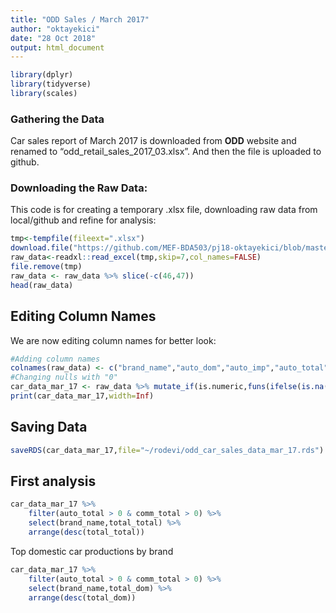 ---
title: "ODD Sales / March 2017"
author: "oktayekici"
date: "28 Oct 2018"
output: html_document
---

```{r message = FALSE}
library(dplyr)
library(tidyverse)
library(scales)
```


### Gathering the Data

Car sales report of March 2017 is downloaded from **ODD** website and renamed to "odd_retail_sales_2017_03.xlsx". And then the file is uploaded to github.

### Downloading the Raw Data:
This code is for creating a temporary .xlsx file, downloading raw data from local/github and refine for analysis:

```{r}
tmp<-tempfile(fileext=".xlsx")
download.file("https://github.com/MEF-BDA503/pj18-oktayekici/blob/master/odd_retail_sales_2017_03.xlsx?raw=true",destfile=tmp, mode = "wb")
raw_data<-readxl::read_excel(tmp,skip=7,col_names=FALSE)
file.remove(tmp)
raw_data <- raw_data %>% slice(-c(46,47))
head(raw_data)

```

## Editing Column Names

We are now editing column names for better look:

```{r}
#Adding column names
colnames(raw_data) <- c("brand_name","auto_dom","auto_imp","auto_total","comm_dom","comm_imp","comm_total","total_dom","total_imp","total_total")
#Changing nulls with "0"
car_data_mar_17 <- raw_data %>% mutate_if(is.numeric,funs(ifelse(is.na(.),0,.)))%>% mutate(year=2017,month=3)
print(car_data_mar_17,width=Inf)
```

## Saving Data
```{r}
saveRDS(car_data_mar_17,file="~/rodevi/odd_car_sales_data_mar_17.rds")
```
## First analysis
```{r}
car_data_mar_17 %>% 
    filter(auto_total > 0 & comm_total > 0) %>%
    select(brand_name,total_total) %>%
    arrange(desc(total_total))
```

Top domestic car productions by brand
```{r}
car_data_mar_17 %>% 
    filter(auto_total > 0 & comm_total > 0) %>%
    select(brand_name,total_dom) %>%
    arrange(desc(total_dom))
```